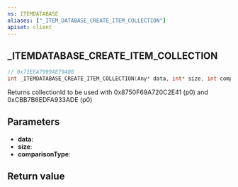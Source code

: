 ```yaml
---
ns: ITEMDATABASE
aliases: ["_ITEM_DATABASE_CREATE_ITEM_COLLECTION"]
apiset: client
---
```

## _ITEMDATABASE_CREATE_ITEM_COLLECTION

```c
// 0x71EFA7999AE79408
int _ITEMDATABASE_CREATE_ITEM_COLLECTION(Any* data, int* size, int comparisonType);
```

Returns collectionId to be used with 0x8750F69A720C2E41 (p0) and 0xCBB7B6EDFA933ADE (p0)

## Parameters
* **data**:
* **size**:
* **comparisonType**:

## Return value